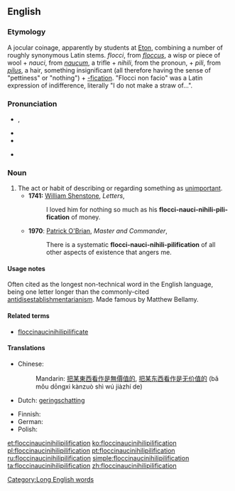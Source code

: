 {{wikiquote}}
==English==

===Etymology===
A jocular coinage, apparently by students at [[w:Eton College|Eton]], combining a number of roughly synonymous Latin stems.  {{etyl|la}} ''flocci'', from ''[[floccus]]'', a wisp or piece of wool + ''nauci'', from ''[[naucum]]'', a trifle + ''nihili'', from the {{etyl|la}} pronoun, {{term|nihil||nothing|lang=la}} + ''pili'', from ''[[pilus]]'', a hair, something insignificant (all therefore having the sense of "pettiness" or "nothing") + [[-fication]].  "Flocci non facio" was a Latin expression of indifference, literally "I do not make a straw of...".

===Pronunciation===
* {{IPA|/ˌflɒksɪˌnɒsɪˌnɪhɪlɪˌpɪlɪfɪˈkeɪʃən/|/ˌflɒksɪˌnɔːsɪˌnaɪɪlɪˌpɪlɪfɪˈkeɪʃən/}}, {{SAMPA|/%flQksI%nQsI&nIhIlI%pIlIfI"keIS@n/|/%flQksI%nO:sI%naIIlI%pIlIfI"keIS@n/}}
* {{audio|en-us-floccinaucinihilipilification.ogg|Audio 1 (US)}}
* {{audio|en-us-floccinaucinihilipilification_2.ogg|Audio 2 (US)}}
* {{audio|en-uk-floccinaucinihilipilification.ogg|Audio (UK)}}
*: {{rhymes|eɪʃən}}

===Noun===
{{en-noun|-}}

# The act or habit of describing or regarding something as [[unimportant]].
#* '''1741:''' [[w:William Shenstone|William Shenstone]], ''Letters'',
#*: I loved him for nothing so much as his '''flocci-nauci-nihili-pili-fication''' of money.
#* '''1970''': [[w:Patrick O'Brian|Patrick O'Brian]], ''Master and Commander'',
#*: There is a systematic '''flocci-nauci-nihili-pilification''' of all other aspects of existence that angers me.

====Usage notes====
Often cited as the longest non-technical word in the English language, being one letter longer than the commonly-cited [[antidisestablishmentarianism]]. Made famous by Matthew Bellamy.

====Related terms====
* [[floccinaucinihilipilificate]]

====Translations====
{{trans-top|act or habit of describing or regarding something as unimportant}}
* Chinese:
*: Mandarin: [[把]][[某]][[東西]][[看作]][[是]][[無]][[價值]][[的]], [[把]][[某]][[东西]][[看作]][[是]][[无]][[价值]][[的]] (bǎ mǒu dōngxi kànzuò shì wú jiàzhí de)
* Dutch: [[geringschatting]]
{{trans-mid}}
* Finnish: {{t-|fi|vähättely}}
* German: {{t-|de|Geringschätzung|f}}
* Polish: {{t|pl|brak uznania dla..}}
{{trans-bottom}}

[[Category:Long English words]]

[[et:floccinaucinihilipilification]]
[[ko:floccinaucinihilipilification]]
[[pl:floccinaucinihilipilification]]
[[pt:floccinaucinihilipilification]]
[[ru:floccinaucinihilipilification]]
[[simple:floccinaucinihilipilification]]
[[ta:floccinaucinihilipilification]]
[[zh:floccinaucinihilipilification]]
